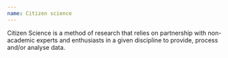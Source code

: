 ```yaml
---
name: Citizen science
---
```

Citizen Science is a method of research that relies on partnership with non-academic experts and enthusiasts in a given discipline to provide, process and/or analyse data.

